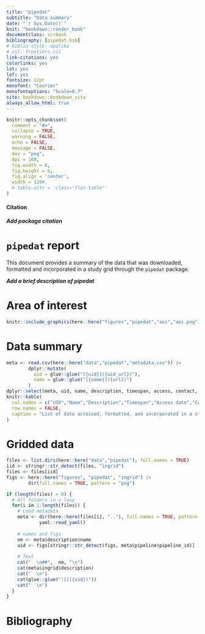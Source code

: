 ```yaml
---
title: "pipedat"
subtitle: "Data summary"
date: "`r Sys.Date()`"
knit: "bookdown::render_book"
documentclass: scrbook
bibliography: [pipedat.bib]
# biblio-style: apalike
# csl: frontiers.csl
link-citations: yes
colorlinks: yes
lot: yes
lof: yes
fontsize: 12pt
monofont: "Courier"
monofontoptions: "Scale=0.7"
site: bookdown::bookdown_site
always_allow_html: true
---
```


```r
knitr::opts_chunk$set(
  comment = "#>",
  collapse = TRUE,
  warning = FALSE,
  echo = FALSE,
  message = FALSE,
  dev = "png",
  dpi = 108,
  fig.width = 8,
  fig.height = 6,
  fig.align = 'center',
  width = 120#,
  # table.attr = 'class="flat-table"'
)
```


#### Citation {-}

***Add package citation***

# `pipedat` report

This document provides a summary of the data that was downloaded, formatted and incorporated in a study grid through the `pipedat` package. 

***Add a brief description of pipedat***

# Area of interest

```r
knitr::include_graphics(here::here("figures","pipedat","aoi","aoi.png"))
```

# Data summary 

```r
meta <- read.csv(here::here("data","pipedat","metadata.csv")) |>
        dplyr::mutate(
          uid = glue::glue("[{uid}]({uid_url})"),
          name = glue::glue("[{name}]({url})")
        )
dplyr::select(meta, uid, name, description, timespan, access, contact, source) |>
knitr::kable(
  col.names = c("UID","Name","Description","Timespan","Access date","Contacts","Source"),
  row.names = FALSE,
  caption = "List of data accessed, formatted, and incorporated in a study grid through the `pipedat` package"
) 
```

# Gridded data 

```r
files <- list.dirs(here::here("data","pipedat"), full.names = TRUE)
iid <- stringr::str_detect(files, "ingrid")
files <- files[iid]
figs <- here::here("figures", "pipedat", "ingrid") |>
        dir(full.names = TRUE, pattern = "png")

if (length(files) > 0) {
  # All folders in a loop
  for(i in 1:length(files)) {
    # Load metadata 
    meta <- dir(here::here(files[i], ".."), full.names = TRUE, pattern = "yaml") |>
            yaml::read_yaml()
            
    # names and figs
    nm <- meta$description$name
    uid <- figs[stringr::str_detect(figs, meta$pipeline$pipeline_id)]
    
    # Text
    cat("  \n##",  nm, "\n")
    cat(meta$ingrid$description)
    cat("  \n")
    cat(glue::glue("![]({uid})"))
    cat("  \n")
  }
}
```

# Bibliography {-}

<!-- <div id="refs"></div> -->

